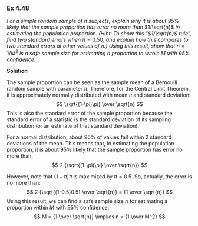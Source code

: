 ### Ex 4.48

*For a simple random sample of* $n$ *subjects, explain why it is about 95% likely that the sample proportion has error no more than* $1/\sqrt{n}$ *in estimating the population proportion. (Hint: To show this "*$1/\sqrt{n}$ *rule", find two standard errors when* $\pi = 0.50$*, and explain how this compares to two standard errors at other values of* $\pi$*.) Using this result, show that* $n = 1/M^2$ *is a safe sample size for estimating a proportion to within* $M$ *with 95% confidence.*

**Solution**

The sample proportion can be seen as the sample mean of a Bernoulli random sample with parameter $\pi$. Therefore, for the Central Limit Theorem, it is approximately normally distributed with mean $\pi$ and standard deviation:
$$
\sqrt{(1-\pi)\pi} \over \sqrt{n}
$$
This is also the standard error of the sample proportion because the standard error of a statistic is the standard deviation of its sampling distribution (or an estimate of that standard deviation).

For a normal distribution, about 95% of values fall within 2 standard deviations of the mean. This means that, in estimating the population proportion, it is about 95% likely that the sample proportion has error no more than:
$$
2 {\sqrt{(1-\pi)\pi} \over \sqrt{n}}
$$

However, note that $(1-\pi)\pi$ is maximized by $\pi = 0.5$. So, actually, the error is no more than:
$$
2 {\sqrt{(1-0.5)0.5} \over \sqrt{n}} = {1 \over \sqrt{n}}
$$
Using this result, we can find a safe sample size $n$ for estimating a proportion within $M$ with 95% confidence:
$$
M = {1 \over \sqrt{n}} \implies n = {1 \over M^2}
$$
